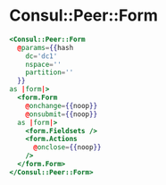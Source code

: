 # Consul::Peer::Form

```hbs preview-template
<Consul::Peer::Form
  @params={{hash
    dc='dc1'
    nspace=''
    partition=''
  }}
as |form|>
  <form.Form
    @onchange={{noop}}
    @onsubmit={{noop}}
  as |form|>
    <form.Fieldsets />
    <form.Actions
      @onclose={{noop}}
    />
  </form.Form>
</Consul::Peer::Form>
```
